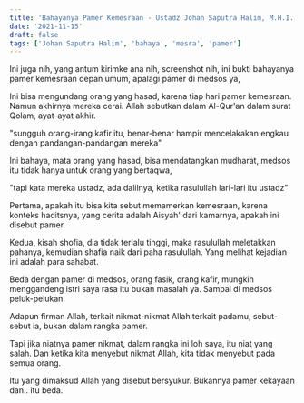 ```yaml
---
title: 'Bahayanya Pamer Kemesraan - Ustadz Johan Saputra Halim, M.H.I. - Ceramah Singkat'
date: '2021-11-15'
draft: false
tags: ['Johan Saputra Halim', 'bahaya', 'mesra', 'pamer']
---
```


Ini juga nih, yang antum kirimke ana nih, screenshot nih, ini bukti bahayanya pamer kemesraan depan umum, apalagi pamer di medsos ya,

Ini bisa mengundang orang yang hasad, karena tiap hari pamer kemesraan. Namun akhirnya mereka cerai. Allah sebutkan dalam Al-Qur'an dalam surat Qolam, ayat-ayat akhir.

"sungguh orang-irang kafir itu, benar-benar hampir mencelakakan engkau dengan pandangan-pandangan mereka"

Ini bahaya, mata orang yang hasad, bisa mendatangkan mudharat, medsos itu tidak hanya untuk orang yang bertaqwa,

"tapi kata mereka ustadz, ada dalilnya, ketika rasulullah lari-lari itu ustadz"

Pertama, apakah itu bisa kita sebut memamerkan kemesraan, karena konteks haditsnya, yang cerita adalah Aisyah' dari kamarnya, apakah ini disebut pamer.

Kedua, kisah shofia, dia tidak terlalu tinggi, maka rasulullah meletakkan pahanya, kemudian shafia naik dari paha rasulullah. Yang melihat kejadian ini adalah para sahabat.

Beda dengan pamer di medsos, orang fasik, orang kafir, mungkin menggandeng istri saya rasa itu bukan masalah ya. Sampai di medsos peluk-pelukan.

Adapun firman Allah, terkait nikmat-nikmat Allah terkait padamu, sebut-sebut ia, bukan dalam rangka pamer.

Tapi jika niatnya pamer nikmat, dalam rangka ini loh saya, itu niat yang salah. Dan ketika kita menyebut nikmat Allah, kita tidak menyebut pada semua orang.

Itu yang dimaksud Allah yang disebut bersyukur. Bukannya pamer kekayaan dan.. itu beda.
